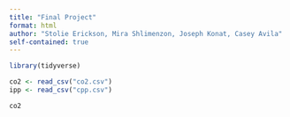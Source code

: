 ```yaml
---
title: "Final Project"
format: html
author: "Stolie Erickson, Mira Shlimenzon, Joseph Konat, Casey Avila"
self-contained: true
---
```


```r
library(tidyverse)

co2 <- read_csv("co2.csv")
ipp <- read_csv("cpp.csv")
```

```r
co2
```